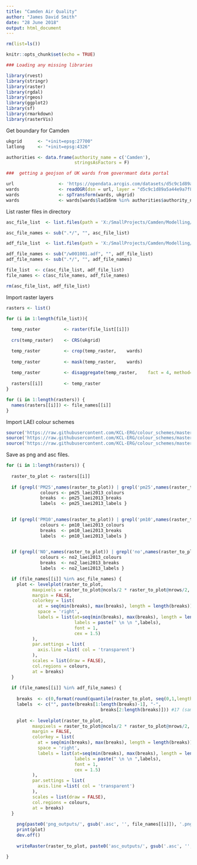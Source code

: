 ```yaml
---
title: "Camden Air Quality"
author: "James David Smith"
date: "28 June 2018"
output: html_document
---
```


```r
rm(list=ls())

knitr::opts_chunk$set(echo = TRUE)

### Loading any missing libraries

library(rvest)
library(stringr)
library(raster)
library(rgdal)
library(rgeos)
library(ggplot2)
library(sf)
library(rmarkdown)
library(rasterVis)
```

Get boundary for Camden

```r

ukgrid      <- "+init=epsg:27700"
latlong     <- "+init=epsg:4326"

authorities <- data.frame(authority_name = c('Camden'),
                          stringsAsFactors = F)

###  getting a geojson of UK wards from governmant data portal

url                 <- 'https://opendata.arcgis.com/datasets/d5c9c1d89a5a44e9a7f88f182ffe5ba2_2.geojson'
wards               <- readOGR(dsn = url, layer = "d5c9c1d89a5a44e9a7f88f182ffe5ba2_2")
wards               <- spTransform(wards, ukgrid)
wards               <- wards[wards$lad16nm %in% authorities$authority_name,]

```


List raster files in directory

```r

asc_file_list  <- list.files(path = 'X:/SmallProjects/Camden/Modelling/', pattern = "\\.asc$", full.names = TRUE, recursive = TRUE, include.dirs = TRUE)

asc_file_names <- sub(".*/", "", asc_file_list)

adf_file_list  <- list.files(path = 'X:/SmallProjects/Camden/Modelling/', pattern = "\\w001001.adf$", full.names = TRUE, recursive = TRUE, include.dirs = TRUE)

adf_file_names <- sub("/w001001.adf", "", adf_file_list)
adf_file_names <- sub(".*/", "", adf_file_names)

file_list  <- c(asc_file_list, adf_file_list)
file_names <- c(asc_file_names, adf_file_names)

rm(asc_file_list, adf_file_list)

```

Import raster layers

```r

rasters <- list()

for (i in 1:length(file_list)){
  
  temp_raster         <- raster(file_list[[i]])
  
  crs(temp_raster)    <- CRS(ukgrid)

  temp_raster         <- crop(temp_raster,    wards)
  
  temp_raster         <- mask(temp_raster,    wards)
  
  temp_raster         <- disaggregate(temp_raster,    fact = 4, method="bilinear")
  
  rasters[[i]]        <- temp_raster
}

```

```r

for (i in 1:length(rasters)) {
  names(rasters[[i]]) <- file_names[[i]]
}

```

Import LAEI colour schemes

```r

source('https://raw.githubusercontent.com/KCL-ERG/colour_schemes/master/pm25_laei2013_colours_breaks.R')
source('https://raw.githubusercontent.com/KCL-ERG/colour_schemes/master/no2_laei2013_colours_breaks.R')
source('https://raw.githubusercontent.com/KCL-ERG/colour_schemes/master/pm10_laei2013_colours_breaks.R')

```

Save as png and asc files.

```r

for (i in 1:length(rasters)) {
  
  raster_to_plot <- rasters[[i]]
  
  if (grepl('PM25',names(raster_to_plot)) | grepl('pm25',names(raster_to_plot))) {
             colours <- pm25_laei2013_colours
             breaks  <- pm25_laei2013_breaks
             labels  <- pm25_laei2013_labels }
  

  if (grepl('PM10',names(raster_to_plot)) | grepl('pm10',names(raster_to_plot))) {
             colours <- pm10_laei2013_colours
             breaks  <- pm10_laei2013_breaks
             labels  <- pm10_laei2013_labels }
  

  if (grepl('NO',names(raster_to_plot)) | grepl('no',names(raster_to_plot))) {
             colours <- no2_laei2013_colours
             breaks  <- no2_laei2013_breaks
             labels  <- no2_laei2013_labels }

  if (file_names[[i]] %in% asc_file_names) {
    plot <- levelplot(raster_to_plot,
          maxpixels = raster_to_plot@ncols/2 * raster_to_plot@nrows/2,
          margin = FALSE,
          colorkey = list(
            at = seq(min(breaks), max(breaks), length = length(breaks)),
            space = 'right',
            labels = list(at=seq(min(breaks), max(breaks), length = length(breaks)), 
                          labels = paste(" \n \n ",labels), 
                          font = 1,
                          cex = 1.5)
          ),
          par.settings = list(
            axis.line =list( col = 'transparent')
          ),
          scales = list(draw = FALSE),
          col.regions = colours,
          at = breaks)
  }
  
  if (file_names[[i]] %in% adf_file_names) {
    
    breaks  <- c(0,format(round(quantile(raster_to_plot, seq(0,1,length.out = 10)),4), scientific=F), round(cellStats(raster_to_plot, stat=max)+2,0)) #17
    labels  <- c("", paste(breaks[1:length(breaks)-1], "-", 
                                    breaks[2:length(breaks)])) #17 (same as breaks)
    
    plot <- levelplot(raster_to_plot,
          maxpixels = raster_to_plot@ncols/2 * raster_to_plot@nrows/2,
          margin = FALSE,
          colorkey = list(
            at = seq(min(breaks), max(breaks), length = length(breaks)),
            space = 'right',
            labels = list(at=seq(min(breaks), max(breaks), length = length(breaks)), 
                          labels = paste(" \n \n ",labels), 
                          font = 1,
                          cex = 1.5)
          ),
          par.settings = list(
            axis.line =list( col = 'transparent')
          ),
          scales = list(draw = FALSE),
          col.regions = colours,
          at = breaks)
  }
  
    png(paste0('png_outputs/', gsub('.asc', '', file_names[[i]]), '.png'), width = 10, height = 8, units = 'in', res = 300)
    print(plot)
    dev.off()
    
    writeRaster(raster_to_plot, paste0('asc_outputs/', gsub('.asc', '', file_names[[i]])), format = "ascii", overwrite=T)

}
```